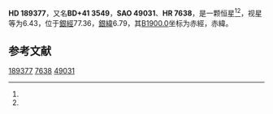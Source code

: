 {{Starbox begin
| name = HD 189377
}}
{{Starbox observe
| epoch = [[J2000.0|J2000.0]]
| constell = {{星座名待查}}<ref name=SIMBAD>{{cite web
 | url=http://simbad.u-strasbg.fr/simbad/sim-id?Ident=HR+7638
 | title=Pulsating variable Star
 | publisher=Centre de Données astronomiques de Strasbourg
 | work=SIMBAD
 | accessdate=2012-07-13
 | archive-date=2019-07-25
 | archive-url=https://web.archive.org/web/20190725070637/http://simbad.u-strasbg.fr/simbad/sim-id%3FIdent%3DHR%2B7638
 }}</ref><ref name=DATA>{{cite web
 | url=http://vizier.u-strasbg.fr/viz-bin/VizieR-5?-out.add=.&-source=5050&-corr=PK=HR&-out.max=9999&HR=7638
 | title=VizieR Detailed Page
 | accessdate=2012-07-13
 | archive-date=2016-03-05
 | archive-url=https://web.archive.org/web/20160305010141/http://vizier.u-strasbg.fr/viz-bin/VizieR-5?-out.add=.&-source=5050&-corr=PK=HR&-out.max=9999&HR=7638
 | dead-url=no
 }}</ref>
| 星官 = 
| ra = {{RA|19|57|56.2}}<ref name=SIMBAD /><ref name=DATA />
| dec = {{DEC|+42|15|39}}<ref name=SIMBAD /><ref name=DATA />
| appmag_v = 6.43<ref name=SIMBAD /><ref name=DATA />
}}
{{Starbox character
| class = A3V<ref name=SIMBAD /><ref name=DATA />
| b-v = <ref name=SIMBAD /><ref name=DATA />
| u-b = <ref name=SIMBAD /><ref name=DATA />
| r-i = <ref name=SIMBAD /><ref name=DATA />
| variable = 
}}
{{Starbox astrometry
| radial_v = 
| prop_mo_ra = -6
| parallax = 0.003
| p_error =
}}
{{Starbox catalog
| names =BD+41 3549，[[SAO星表|SAO]] 49031，[[HD星表|HD]] 189377，[[HR星表|HR]] 7638}}
{{Starbox reference |Simbad=HR+7638}}
{{Starbox end}}

'''HD 189377'''，又名'''BD+41 3549'''，'''SAO 49031'''、'''HR 7638'''，是一颗恒星<ref name=SIMBAD /><ref name=DATA />，视星等为6.43，位于[[銀道座標系|銀經]]77.36，[[銀道座標系|銀緯]]6.79，其[[B1900.0|B1900.0]]坐标为赤經{{RA|19|54|34.4}}，赤緯{{DEC|+41|6.79|26}}。

== 参考文献 ==
{{reflist}}

{{star-stub}}

[[Category:HD和HDE天體|189377]]
[[Category:HR天體|7638]]
[[Category:SAO天體|49031]]